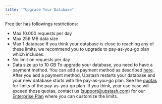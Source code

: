 ```yaml
---
title: '"Upgrade Your Database"'
---
```

Free tier has followings restrictions:
- Max 10.000 requests per day
- Max 256 MB data size
- Max 1 database
If you think your database is close to reaching any of these limits, we
recommend you to upgrade to pay-as-you-go plan which includes:
- No limit on requests per day
- Data size up to 10 GB
To upgrade your database, you need to have a payment method. You can add a
payment method as described [here](/common/account/addapaymentmethod). After you add
a payment method, Upstash restarts your database and your new database starts
with the pay-as-you-go plan.
See the [quotas](https://upstash.com/pricing/redis) for limits of the
pay-as-you-go plan. If you think, your use case will exceed those quotas,
contact us (support@upstash.com) for our [Enterprise Plan](#enterprise-plan)
where you can customize the limits.